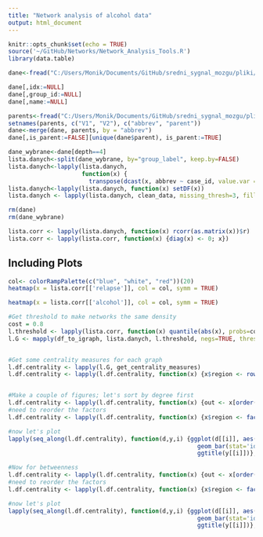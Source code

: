 ```yaml
---
title: "Network analysis of alcohol data"
output: html_document
---
```


```r
knitr::opts_chunk$set(echo = TRUE)
source('~/GitHub/Networks/Network_Analysis_Tools.R')
library(data.table)

```


```r
dane<-fread("C:/Users/Monik/Documents/GitHub/sredni_sygnal_mozgu/pliki/summarized_unweighted_alcohol.csv")

dane[,idx:=NULL]
dane[,group_id:=NULL]
dane[,name:=NULL]

parents<-fread("C:/Users/Monik/Documents/GitHub/sredni_sygnal_mozgu/pliki/parents.txt", header = FALSE)
setnames(parents, c("V1", "V2"), c("abbrev", "parent"))
dane<-merge(dane, parents, by = "abbrev")
dane[,is_parent:=FALSE][unique(dane$parent), is_parent:=TRUE]

```

```r
dane_wybrane<-dane[depth==4]
lista.danych<-split(dane_wybrane, by="group_label", keep.by=FALSE)
lista.danych<-lapply(lista.danych, 
                     function(x) {
                       transpose(dcast(x, abbrev ~ case_id, value.var = "cell_count"), make.names = "abbrev")})
lista.danych<-lapply(lista.danych, function(x) setDF(x))
lista.danych <- lapply(lista.danych, clean_data, missing_thresh=3, fill_missing=FALSE, real_zeros=FALSE)

rm(dane)
rm(dane_wybrane)
```



```r
lista.corr <- lapply(lista.danych, function(x) rcorr(as.matrix(x))$r)
lista.corr <- lapply(lista.corr, function(x) {diag(x) <- 0; x})

```
## Including Plots


```r
col<- colorRampPalette(c("blue", "white", "red"))(20)
heatmap(x = lista.corr[['relapse']], col = col, symm = TRUE)
```
```r
heatmap(x = lista.corr[['alcohol']], col = col, symm = TRUE)

```
```r
#Get threshold to make networks the same density
cost = 0.8
l.threshold <- lapply(lista.corr, function(x) quantile(abs(x), probs=cost, na.rm=TRUE))
l.G <- mapply(df_to_igraph, lista.danych, l.threshold, negs=TRUE, thresh.param='r', SIMPLIFY=FALSE)


#Get some centrality measures for each graph
l.df.centrality <- lapply(l.G, get_centrality_measures)
l.df.centrality <- lapply(l.df.centrality, function(x) {x$region <- rownames(x) ; x})


#Make a couple of figures; let's sort by degree first
l.df.centrality <- lapply(l.df.centrality, function(x) {out <- x[order(x$degree, decreasing=TRUE),] ; out})
#need to reorder the factors
l.df.centrality <- lapply(l.df.centrality, function(x) {x$region <- factor(x$region, levels=x$region) ; x})

#now let's plot
lapply(seq_along(l.df.centrality), function(d,y,i) {ggplot(d[[i]], aes(x=region, y=degree)) + 
                                                      geom_bar(stat='identity') + 
                                                      ggtitle(y[[i]])}, d = l.df.centrality, y=names(l.df.centrality))
```

```r

#Now for betweenness
l.df.centrality <- lapply(l.df.centrality, function(x) {out <- x[order(x$betweenness, decreasing=TRUE),] ; out})
#need to reorder the factors
l.df.centrality <- lapply(l.df.centrality, function(x) {x$region <- factor(x$region, levels=x$region) ; x})

#now let's plot
lapply(seq_along(l.df.centrality), function(d,y,i) {ggplot(d[[i]], aes(x=region, y=betweenness)) + 
                                                      geom_bar(stat='identity') + 
                                                      ggtitle(y[[i]])}, d = l.df.centrality, y=names(l.df.centrality))
```